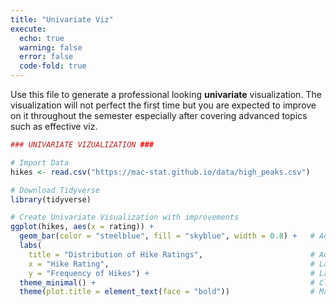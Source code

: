 ```yaml
---
title: "Univariate Viz"
execute: 
  echo: true 
  warning: false
  error: false 
  code-fold: true 
---
```


Use this file to generate a professional looking **univariate** visualization. The visualization will not perfect the first time but you are expected to improve on it throughout the semester especially after covering advanced topics such as effective viz.

```r
### UNIVARIATE VIZUALIZATION ###

# Import Data 
hikes <- read.csv("https://mac-stat.github.io/data/high_peaks.csv")

# Download Tidyverse
library(tidyverse)

# Create Univariate Visualization with improvements
ggplot(hikes, aes(x = rating)) +
  geom_bar(color = "steelblue", fill = "skyblue", width = 0.8) +   # Adjust colors and width
  labs(
    title = "Distribution of Hike Ratings",                        # Add title
    x = "Hike Rating",                                             # Label x-axis
    y = "Frequency of Hikes") +                                    # Label y-axis
  theme_minimal() +                                                # Clean background
  theme(plot.title = element_text(face = "bold"))                  # Make the title bold
```

